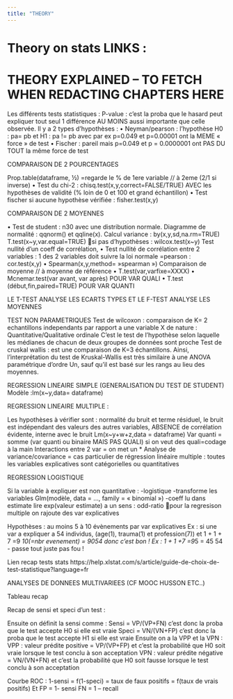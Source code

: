```yaml
---
title: "THEORY"
---
```


# Theory on stats LINKS :


# THEORY EXPLAINED --\ TO FETCH WHEN REDACTING CHAPTERS HERE

Les différents tests statistiques :
P-value : c’est la proba que le hasard peut expliquer tout seul 1 différence AU MOINS aussi importante que celle observée.
Il y a 2 types d’hypothèses :
•	Neyman/pearson : l’hypothèse H0 : pa= pb et H1 : pa != pb avec par ex p=0.049 et p=0.00001 ont la MEME « force » de test
•	Fischer : pareil mais p=0.049 et p = 0.0000001 ont PAS DU TOUT la même force de test

COMPARAISON DE 2 POURCENTAGES

Prop.table(dataframe, ½) =regarde le % de 1ere variable // à 2eme (2/1 si inverse)
•	Test du chi-2 : chisq.test(x,y,correct=FALSE/TRUE)   AVEC les hypothèses de validité (% loin de 0 et 100 et grand échantillon)
•	Test fischer si aucune hypothèse vérifiée : fisher.test(x,y)

COMPARAISON DE 2 MOYENNES

•	Test de student : n30 avec une distribution normale. Diagramme de normalité : qqnorm() et qqline(x). Calcul variance : by(x,y,sd,na.rm=TRUE)
T.test(x~y,var.equal=TRUE)
si pas d’hypothèses : wilcox.test(x~y)
Test nullité d’un coeff de corrélation,
•	Test nullité de corrélation entre 2 variables : 1 des 2 variables doit suivre la loi normale =pearson : cor.test(x,y)
•	Spearman(x,y,method= »spearman »)
Comparaison de moyenne // à moyenne de référence
•	T.test(var,varfixe=XXXX)
•	Mcnemar.test(var avant, var après)  POUR VAR QUALI
•	T.test (début,fin,paired=TRUE)  POUR VAR QUANTI

LE T-TEST ANALYSE LES ECARTS TYPES ET LE F-TEST ANALYSE LES MOYENNES

TEST NON PARAMETRIQUES
Test de wilcoxon : comparaison de K= 2 echantillons independants par rapport a une variable X de nature : Quantitative/Qualitative ordinale
C'est le test de l'hypothèse selon laquelle les médianes de chacun de deux groupes de données sont proche
Test de cruskal wallis : est une comparaison de K=3 échantillons. Ainsi, l'interprétation du test de Kruskal-Wallis est très similaire à une ANOVA paramétrique d'ordre Un, sauf qu'il est basé sur les rangs au lieu des moyennes.


REGRESSION LINEAIRE SIMPLE (GENERALISATION DU TEST DE STUDENT)
Modèle :lm(x~y,data= dataframe)

REGRESSION LINEAIRE MULTIPLE :

Les hypothèses à vérifier sont : normalité du bruit et terme résiduel, le bruit est indépendant des valeurs des autres variables, ABSENCE de corrélation évidente, interne avec le bruit
Lm(x~y+w+z,data = dataframe)
Var quanti = somme (var quanti ou binaire MAIS PAS QUALI) si on veut des quali=codage à la main
Interactions entre 2 var = on met un *
Analyse de variance/covariance = cas particulier de régression linéaire multiple : toutes les variables explicatives sont catégorielles ou quantitatives

REGRESSION LOGISTIQUE

Si la variable à expliquer est non quantitative :
-logistique -transforme les variables
Glm(modèle, data = …, family = « binomial »)
-coeff lu dans estimate lire exp(valeur estimate) a un sens : odd-ratio
pour la regresison multiple on rajoute des var explicatives

Hypothèses : au moins 5 à 10 évènements par var explicatives
Ex : si une var a expliquer a 54 individus, (age(1), trauma(1) et profession(7)) et 1 + 1 + 7 =9 *10(=nbr evenement) = 9054 donc c’est bon !
Ex : 1 + 1 +7 =9*5 = 45  54 - passe tout juste  pas fou !

Lien recap tests stats
https://help.xlstat.com/s/article/guide-de-choix-de-test-statistique?language=fr

ANALYSES DE DONNEES MULTIVARIEES (CF MOOC HUSSON ETC..)

Tableau recap
 


Recap de sensi et speci d’un test :
 
Ensuite on définit la sensi comme :
Sensi = VP/(VP+FN) c’est donc la proba que le test accepte H0 si elle est vraie
Speci = VN/(VN+FP) c’est donc la proba que le test accepte H1 si elle est vraie
Ensuite on a la VPP et la VPN :
VPP : valeur prédite positive = VP/(VP+FP) et c’est la probabilité que H0 soit vraie lorsque le test conclu à son acceptation
VPN : valeur prédite négative = VN/(VN+FN) et c’est la probabilité que H0 soit fausse lorsque le test conclu à son acceptation

Courbe ROC : 1-sensi = f(1-speci) = taux de faux positifs = f(taux de vrais positifs)
Et FP = 1- sensi
FN = 1 – recall

